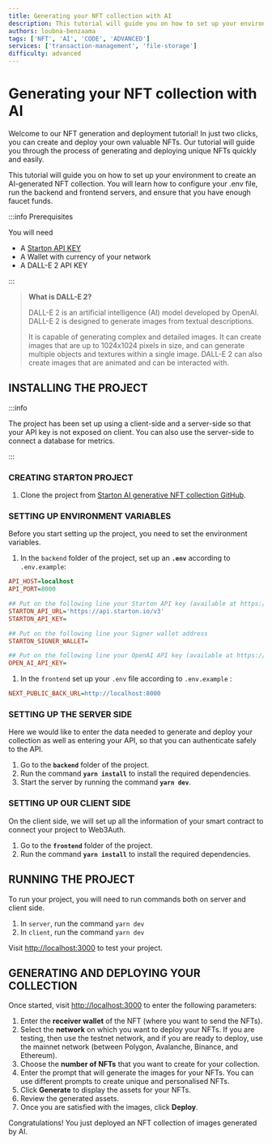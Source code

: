 ```yaml
---
title: Generating your NFT collection with AI
description: This tutorial will guide you on how to set up your environment to create an AI-generated NFT collection. You will learn how to configure your .env file, run the backend and frontend servers, and ensure that you have enough faucet funds.
authors: loubna-benzaama
tags: ['NFT', 'AI', 'CODE', 'ADVANCED']
services: ['transaction-management', 'file-storage']
difficulty: advanced
---
```


# Generating your NFT collection with AI

Welcome to our NFT generation and deployment tutorial! In just two clicks, you can create and deploy your own valuable NFTs. Our tutorial will guide you through the process of generating and deploying unique NFTs quickly and easily.

This tutorial will guide you on how to set up your environment to create an AI-generated NFT collection. You will learn how to configure your .env file, run the backend and frontend servers, and ensure that you have enough faucet funds.

:::info Prerequisites

You will need

-   A [Starton API KEY](https://app.starton.com/projects/default/developer)
- A Wallet with currency of your network
- A DALL-E 2 API KEY

:::

>**What is DALL-E 2?**
>
>DALL-E 2 is an artificial intelligence (AI) model developed by OpenAI. DALL-E 2 is designed to generate images from textual descriptions.
>
>It is capable of generating complex and detailed images. It can create images that are up to 1024x1024 pixels in size, and can generate multiple objects and textures within a single image. DALL-E 2 can also create images that are animated and can be interacted with.

## INSTALLING THE PROJECT

:::info

The project has been set up using a client-side and a server-side so that your API key is not exposed on client. You can also use the server-side to connect a database for metrics.

:::

### **CREATING STARTON PROJECT**

1. Clone the project from [Starton AI generative NFT collection GitHub](https://github.com/starton-io/AI-generated-NFT-collection).

### SETTING UP ENVIRONMENT VARIABLES

Before you start setting up the project, you need to set the environment variables.

1. In the `backend` folder of the project, set up an **`.env`** according to `.env.example`:

```ini
API_HOST=localhost
API_PORT=8000

## Put on the following line your Starton API key (available at https://app.starton.com)
STARTON_API_URL='https://api.starton.io/v3'
STARTON_API_KEY=

## Put on the following line your Signer wallet address
STARTON_SIGNER_WALLET=

## Put on the following line your OpenAI API key (available at https://platform.openai.com/account/api-keys)
OPEN_AI_API_KEY=
```
1. In the `frontend` set up your `.env` file according to `.env.example` :
```ini
NEXT_PUBLIC_BACK_URL=http://localhost:8000
````

### SETTING UP THE SERVER SIDE

Here we would like to enter the data needed to generate and deploy your collection as well as entering your API, so that you can authenticate safely to the API.

1. Go to the **`backend`** folder of the project.
2. Run the command **`yarn install`** to install the required dependencies.
3. Start the server by running the command **`yarn dev`**.

### SETTING UP OUR CLIENT SIDE

On the client side, we will set up all the information of your smart contract to connect your project to Web3Auth.

1. Go to the **`frontend`** folder of the project.
2. Run the command **`yarn install`** to install the required dependencies.

## RUNNING THE PROJECT

To run your project, you will need to run commands both on server and client side.

1. In `server`, run the command `yarn dev`
2. In `client`, run the command `yarn dev`

Visit [http://localhost:3000](http://localhost:3000/) to test your project.

## GENERATING AND DEPLOYING YOUR COLLECTION

Once started, visit [http://localhost:3000](http://localhost:3000/) to enter the following parameters:
1. Enter the **receiver wallet** of the NFT (where you want to send the NFTs).
2. Select the **network** on which you want to deploy your NFTs.
   If you are testing, then use the testnet network, and if you are ready to deploy, use the mainnet network (between Polygon, Avalanche, Binance, and Ethereum).
3. Choose the **number of NFTs** that you want to create for your collection.
4. Enter the prompt that will generate the images for your NFTs.
   You can use different prompts to create unique and personalised NFTs.
5. Click **Generate** to display the assets for your NFTs.
6. Review the generated assets.
7. Once you are satisfied with the images, click **Deploy**.

Congratulations! You just deployed an NFT collection of images generated by AI.
